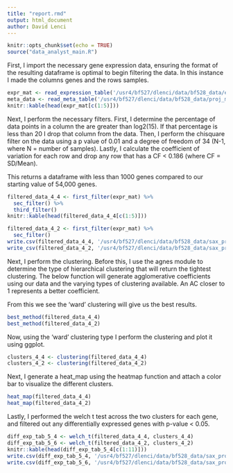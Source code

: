 ```yaml
---
title: "report.rmd"
output: html_document
author: David Lenci
---
```


```r
knitr::opts_chunk$set(echo = TRUE)
source("data_analyst_main.R")
```

First, I import the necessary gene expression data, ensuring the format of the resulting
dataframe is optimal to begin filtering the data. In this instance I made the columns genes and the rows samples.

```r
expr_mat <- read_expression_table('/usr4/bf527/dlenci/data/bf528_data/example_intensity_data.csv')
meta_data <- read_meta_table('/usr4/bf527/dlenci/data/bf528_data/proj_metadata.csv')
knitr::kable(head(expr_mat[c(1:5)]))
```
Next, I perform the necessary filters. First, I determine the percentage of data points in a column the are greater than log2(15). If that percentage is less than 20 I drop that column from the data. Then, I perform the chisquare filter on the data using a p value of 0.01 and a degree of freedom of 34 (N-1, where N = number of samples). Lastly, I calculate the coefficient of variation for each row and drop any row that has a CF < 0.186 (where CF = SD/Mean).

This returns a dataframe with less than 1000 genes compared to our starting value of 54,000 genes.


```r
filtered_data_4_4 <- first_filter(expr_mat) %>%
  sec_filter() %>%
  third_filter()
knitr::kable(head(filtered_data_4_4[c(1:5)]))

filtered_data_4_2 <- first_filter(expr_mat) %>%
  sec_filter()
write.csv(filtered_data_4_4, '/usr4/bf527/dlenci/data/bf528_data/sax_proj1_4_4.csv', row.names = F)
write_csv(filtered_data_4_2, '/usr4/bf527/dlenci/data/bf528_data/sax_proj1_4_2.csv')
```

Next, I perform the clustering. Before this, I use the agnes module to determine the type of hierarchical clustering that will return the tightest clustering. The below function will generate agglomerative coefficients using our data and the varying types of clustering available. An AC closer to 1 represents a better coefficient.

From this we see the 'ward' clustering will give us the best results.

```r
best_method(filtered_data_4_4)
best_method(filtered_data_4_2)
```

Now, using the 'ward' clustering type I perform the clustering and plot it using ggplot.

```r
clusters_4_4 <- clustering(filtered_data_4_4)
clusters_4_2 <- clustering(filtered_data_4_2)
```

Next, I generate a heat_map using the heatmap function and attach a color bar to visualize
the different clusters.

```r
heat_map(filtered_data_4_4)
heat_map(filtered_data_4_2)
```
Lastly, I performed the welch t test across the two clusters for each gene, and filtered out any 
differentially expressed genes with p-value < 0.05.

```r
diff_exp_tab_5_4 <- welch_t(filtered_data_4_4, clusters_4_4)
diff_exp_tab_5_6 <- welch_t(filtered_data_4_2, clusters_4_2)
knitr::kable(head(diff_exp_tab_5_4[c(1:11)]))
write.csv(diff_exp_tab_5_4, '/usr4/bf527/dlenci/data/bf528_data/sax_proj1_5_4.csv')
write.csv(diff_exp_tab_5_6, '/usr4/bf527/dlenci/data/bf528_data/sax_proj1_5_6.csv')
```